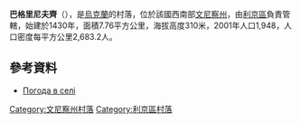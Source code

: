 {{coord|49|18|9|N|27|55|57|E|scale:30000|display=title}}

'''巴格里尼夫齊'''（{{lang-uk|Багринівці}}），是[[烏克蘭|烏克蘭]]的村落，位於該國西南部[[文尼察州|文尼察州]]，由[[利京區|利京區]]負責管轄，始建於1430年，面積7.76平方公里，海拔高度310米，2001年人口1,948，人口密度每平方公里2,683.2人。

==參考資料==
*[http://weather.in.ua/ua/vinnickaja/493 Погода в селі ] {{Wayback|url=http://weather.in.ua/ua/vinnickaja/493 |date=20181020053035 }}

[[Category:文尼察州村落|Category:文尼察州村落]]
[[Category:利京區村落|Category:利京區村落]]


{{Vinnytsia-geo-stub}}